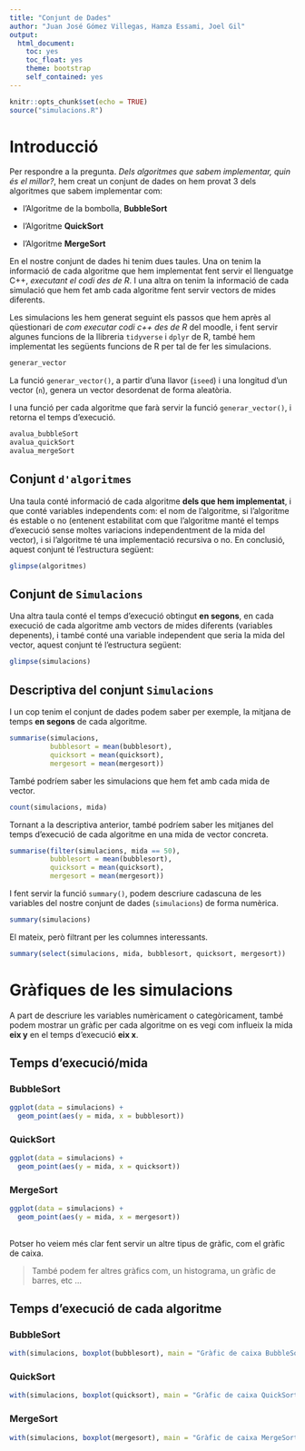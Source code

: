 ```yaml
---
title: "Conjunt de Dades"
author: "Juan José Gómez Villegas, Hamza Essami, Joel Gil"
output:
  html_document:
    toc: yes
    toc_float: yes
    theme: bootstrap
    self_contained: yes
---
```


```r
knitr::opts_chunk$set(echo = TRUE)
source("simulacions.R")
```

# Introducció

Per respondre a la pregunta. *Dels algoritmes que sabem implementar, quin és el millor?*, hem creat un conjunt de dades on hem provat 3 dels algoritmes que sabem implementar com:

- l'Algoritme de la bombolla, **BubbleSort**

- l'Algoritme **QuickSort**

- l'Algoritme **MergeSort**

En el nostre conjunt de dades hi tenim dues taules. Una on tenim la informació de cada algoritme que hem implementat fent servir el llenguatge C++, *executant el codi des de R*. I una altra on tenim la informació de cada simulació que hem fet amb cada algoritme fent servir vectors de mides diferents.

Les simulacions les hem generat seguint els passos que hem après al qüestionari de *com executar codi c++ des de R* del moodle, i fent servir algunes funcions de la llibreria `tidyverse` i `dplyr` de R, també hem implementat les següents funcions de R per tal de fer les simulacions.

```r
generar_vector
```

La funció `generar_vector()`, a partir d'una llavor (`iseed`) i una longitud d'un vector (`n`), genera un vector desordenat de forma aleatòria.

I una funció per cada algoritme que farà servir la funció `generar_vector()`, i retorna el temps d'execució.

```r
avalua_bubbleSort
avalua_quickSort
avalua_mergeSort
```

## Conjunt `d'algoritmes`

Una taula conté informació de cada algoritme **dels que hem implementat**, i que conté variables independents com: el nom de l'algoritme, si l'algoritme és estable o no (entenent estabilitat com que l'algoritme manté el temps d'execució sense moltes variacions independentment de la mida del vector), i si l'algoritme té una implementació recursiva o no. En conclusió, aquest conjunt té l'estructura següent:

```r
glimpse(algoritmes)
```

## Conjunt de `Simulacions`

Una altra taula conté el temps d'execució obtingut **en segons**, en cada execució de cada algoritme amb vectors de mides diferents (variables depenents), i també conté una variable independent que seria la mida del vector, aquest conjunt té l'estructura següent:

```r
glimpse(simulacions)
```

## Descriptiva del conjunt `Simulacions`

I un cop tenim el conjunt de dades podem saber per exemple, la mitjana de temps **en segons** de cada algoritme.

```r
summarise(simulacions, 
          bubblesort = mean(bubblesort), 
          quicksort = mean(quicksort), 
          mergesort = mean(mergesort))
```

També podríem saber les simulacions que hem fet amb cada mida de vector.

```r
count(simulacions, mida)
```

Tornant a la descriptiva anterior, també podríem saber les mitjanes del temps d'execució de cada algoritme en una mida de vector concreta.

```r
summarise(filter(simulacions, mida == 50), 
          bubblesort = mean(bubblesort), 
          quicksort = mean(quicksort), 
          mergesort = mean(mergesort))
```

I fent servir la funció `summary()`, podem descriure cadascuna de les variables del nostre conjunt de dades (`simulacions`) de forma numèrica.

```r
summary(simulacions)
```

El mateix, però filtrant per les columnes interessants.

```r
summary(select(simulacions, mida, bubblesort, quicksort, mergesort))
```

# Gràfiques de les simulacions

A part de descriure les variables numèricament o categòricament, també podem mostrar un gràfic per cada algoritme on es vegi com influeix la mida **eix y** en el temps d'execució **eix x**.

## Temps d'execució/mida {.tabset}

### BubbleSort

```r
ggplot(data = simulacions) +
  geom_point(aes(y = mida, x = bubblesort))
```

### QuickSort

```r
ggplot(data = simulacions) +
  geom_point(aes(y = mida, x = quicksort))
```

### MergeSort

```r
ggplot(data = simulacions) +
  geom_point(aes(y = mida, x = mergesort))
```

## {.end}

Potser ho veiem més clar fent servir un altre tipus de gràfic, com el gràfic de caixa.

> També podem fer altres gràfics com, un histograma, un gràfic de barres, etc ...

## Temps d'execució de cada algoritme {.tabset}

### BubbleSort

```r
with(simulacions, boxplot(bubblesort), main = "Gràfic de caixa BubbleSort", xlab = 'Temps d\'execució', horizontal = TRUE)
```

### QuickSort

```r
with(simulacions, boxplot(quicksort), main = "Gràfic de caixa QuickSort", xlab = 'Temps d\'execució', horizontal = TRUE)
```

### MergeSort

```r
with(simulacions, boxplot(mergesort), main = "Gràfic de caixa MergeSort", xlab = 'Temps d\'execució', horizontal = TRUE)
```

## {.end}
